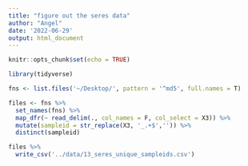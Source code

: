 ```yaml
---
title: "figure out the seres data"
author: "Angel"
date: '2022-06-29'
output: html_document
---
```


```r
knitr::opts_chunk$set(echo = TRUE)
```

```r
library(tidyverse)
```

```r
fns <- list.files('~/Desktop/', pattern = '^md5', full.names = T)

files <- fns %>% 
  set_names(fns) %>% 
  map_dfr(~ read_delim(., col_names = F, col_select = X3)) %>% 
  mutate(sampleid = str_replace(X3, '_.+$','')) %>% 
  distinct(sampleid)

files %>% 
  write_csv('../data/13_seres_unique_sampleids.csv')
```

